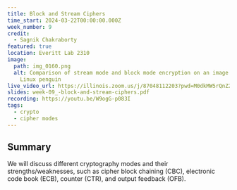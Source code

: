 ```yaml
---
title: Block and Stream Ciphers
time_start: 2024-03-22T00:00:00.000Z
week_number: 9
credit:
  - Sagnik Chakraborty
featured: true
location: Everitt Lab 2310
image:
  path: img_0160.png
  alt: Comparison of stream mode and block mode encryption on an image of the
    Linux penguin
live_video_url: https://illinois.zoom.us/j/87048112203?pwd=M0dkMW5rQnZ2WTluMW1OekF0NGViZz09
slides: week-09_-block-and-stream-ciphers.pdf
recording: https://youtu.be/W9ogG-p083I
tags:
  - crypto
  - cipher modes
---
```

## Summary

We will discuss different cryptography modes and their strengths/weaknesses, such as cipher block chaining (CBC), electronic code book (ECB), counter (CTR), and output feedback (OFB).
